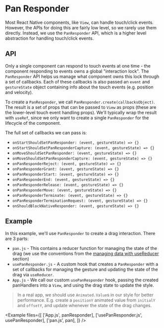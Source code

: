 
# Pan Responder

Most React Native components, like `View`, can handle touch/click events. However, the APIs for doing this are fairly low level, so we rarely use them directly. Instead, we use the `PanResponder` API, which is a higher level abstraction for handling touch/click events.

## API

Only a single component can respond to touch events at one time - the component responding to events owns a global "interaction lock". The `PanResponder` API helps us manage what component owns this lock through a set of callbacks. Each of these callbacks is also passed an `event` and `gestureState` object containing info about the touch events (e.g. position and velocity).

To create a `PanResponder`, we call `PanResponder.create(callbacksObject)`. The result is a set of props that can be passed to `View` as props (these are the lower-level touch event handling props). We'll typically wrap the result with `useRef`, since we only want to create a single `PanResponder` for the lifecycle of the component.

The full set of callbacks we can pass is:

- `onStartShouldSetPanResponder: (event, gestureState) => {}`
- `onStartShouldSetPanResponderCapture: (event, gestureState) => {}`
- `onMoveShouldSetPanResponder: (event, gestureState) => {}`
- `onMoveShouldSetPanResponderCapture: (event, gestureState) => {}`
- `onPanResponderReject: (event, gestureState) => {}`
- `onPanResponderGrant: (event, gestureState) => {}`
- `onPanResponderStart: (event, gestureState) => {}`
- `onPanResponderEnd: (event, gestureState) => {}`
- `onPanResponderRelease: (event, gestureState) => {}`
- `onPanResponderMove: (event, gestureState) => {}`
- `onPanResponderTerminate: (event, gestureState) => {}`
- `onPanResponderTerminationRequest: (event, gestureState) => {}`
- `onShouldBlockNativeResponder: (event, gestureState) => {}`

## Example

In this example, we'll use `PanResponder` to create a drag interaction. There are 3 parts:

- `pan.js` - This contains a reducer function for managing the state of the drag (we use the conventions from the [managing data with useReducer](/app/data_management/usereducer) section)
- `usePanResponder.js` - A custom hook that creates a `PanResponder` with a set of callbacks for managing the gesture and updating the state of the drag via `useReducer`.
- `App.js` - We call our custom `usePanResponder` hook, passing the created panHandlers into a `View`, and using the drag state to update the style.

> In a real app, we should use `Animated.Value`s in our style for better performance. E.g. create a `positionY` animated value from `initialY` and `offsetY`, and update whenever the state of the drag changes.

<Example
  files={[
    ['App.js', panResponder],
    ['usePanResponder.js', usePanResponder],
    ['pan.js', pan],
  ]}
/>
